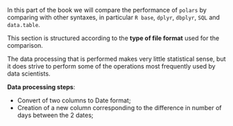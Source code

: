 In this part of the book we will compare the performance of `polars` by comparing 
with other syntaxes, in particular `R base`, `dplyr`, `dbplyr`, `SQL` and `data.table`.

This section is structured according to the **type of file format** used for the comparison.

::: {.callout-note}
The data processing that is performed makes very little statistical sense, but it does strive to perform some of the operations most frequently used by data scientists.
:::

**Data processing steps**:

- Convert of two columns to Date format;
- Creation of a new column corresponding to the difference in number of days between the 2 dates;

